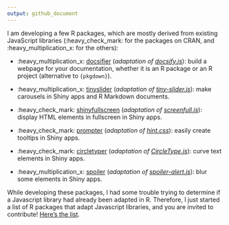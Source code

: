 ```yaml
---
output: github_document
---
```


I am developing a few R packages, which are mostly derived from existing JavaScript libraries (:heavy_check_mark: for the packages on CRAN, and :heavy_multiplication_x: for the others):

* :heavy_multiplication_x: [docsifier](https://docsifier.etiennebacher.com) (*adaptation of [docsify.js](https://docsify.js.org/#/)*): build a webpage for your documentation, whether it is an R package or an R project (alternative to `{pkgdown}`).

* :heavy_multiplication_x: [tinyslider](https://tinyslider.etiennebacher.com) (*adaptation of [tiny-slider.js](https://github.com/ganlanyuan/tiny-slider)*): make carousels in Shiny apps and R Markdown documents.

* :heavy_check_mark: [shinyfullscreen](https://github.com/etiennebacher/shinyfullscreen) (*adaptation of [screenfull.js](https://github.com/sindresorhus/screenfull.js)*): display HTML elements in fullscreen in Shiny apps.

* :heavy_check_mark: [prompter](https://github.com/etiennebacher/prompter) (*adaptation of [hint.css](https://github.com/chinchang/hint.css)*): easily create tooltips in Shiny apps.

* :heavy_check_mark: [circletyper](https://github.com/etiennebacher/circletyper) (*adaptation of [CircleType.js](https://github.com/peterhry/CircleType)*): curve text elements in Shiny apps.

* :heavy_multiplication_x: [spoiler](https://github.com/etiennebacher/spoiler) (*adaptation of [spoiler-alert.js](https://github.com/joshbuddy/spoiler-alert)*): blur some elements in Shiny apps.

While developing these packages, I had some trouble trying to determine if a Javascript library had already been adapted in R. Therefore, I just started a list of R packages that adapt Javascript libraries, and you are invited to contribute! [Here's the list](https://github.com/etiennebacher/r-js-adaptation).
